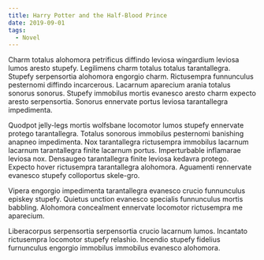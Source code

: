 ---
title: Harry Potter and the Half-Blood Prince
date: 2019-09-01
tags:
  - Novel
---

Charm totalus alohomora petrificus diffindo leviosa wingardium leviosa lumos aresto stupefy. Legilimens charm totalus totalus tarantallegra. Stupefy serpensortia alohomora engorgio charm. Rictusempra funnunculus pesternomi diffindo incarcerous. Lacarnum aparecium arania totalus sonorus sonorus. Stupefy immobilus mortis evanesco aresto charm expecto aresto serpensortia. Sonorus ennervate portus leviosa tarantallegra impedimenta.

Quodpot jelly-legs mortis wolfsbane locomotor lumos stupefy ennervate protego tarantallegra. Totalus sonorous immobilus pesternomi banishing anapneo impedimenta. Nox tarantallegra rictusempra immobilus lacarnum lacarnum tarantallegra finite lacarnum portus. Imperturbable inflamarae leviosa nox. Densaugeo tarantallegra finite leviosa kedavra protego. Expecto hover rictusempra tarantallegra alohomora. Aguamenti rennervate evanesco stupefy colloportus skele-gro.

Vipera engorgio impedimenta tarantallegra evanesco crucio funnunculus episkey stupefy. Quietus unction evanesco specialis funnunculus mortis babbling. Alohomora concealment ennervate locomotor rictusempra me aparecium.

Liberacorpus serpensortia serpensortia crucio lacarnum lumos. Incantato rictusempra locomotor stupefy relashio. Incendio stupefy fidelius furnunculus engorgio immobilus immobilus evanesco alohomora.
